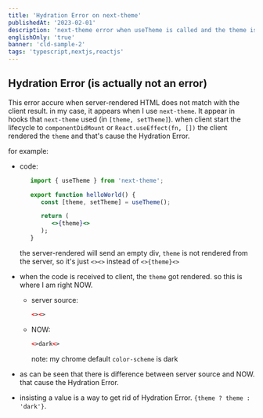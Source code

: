 ```yaml
---
title: 'Hydration Error on next-theme'
publishedAt: '2023-02-01'
description: 'next-theme error when useTheme is called and the theme is rendered to DOM'
englishOnly: 'true'
banner: 'cld-sample-2'
tags: 'typescript,nextjs,reactjs'
---
```


## Hydration Error (is actually not an error)

This error accure when server-rendered HTML does not match with the client result.
in my case, it appears when I use `next-theme`. It appear in hooks that `next-theme` used (in `[theme, setTheme]`).
when client start the lifecycle to `componentDidMount` or `React.useEffect(fn, [])` the client rendered the `theme` and that's cause the Hydration Error.

for example:

- code:

  ```jsx
     import { useTheme } from 'next-theme';

     export function helloWorld() {
        const [theme, setTheme] = useTheme();

        return (
           <>{theme}<>
        );
     }
  ```

  the server-rendered will send an empty div, `theme` is not rendered from the server, so it's just `<><>` instead of `<>{theme}<>`

- when the code is received to client, the `theme` got rendered. so this is where I am right NOW.

  - server source:
    ```html
    <><>
    ```
  - NOW:
    ```html
    <>dark<>
    ```
    note: my chrome default `color-scheme` is dark

- as can be seen that there is difference between server source and NOW. that cause the Hydration Error.
- insisting a value is a way to get rid of Hydration Error. `{theme ? theme : 'dark'}`.
